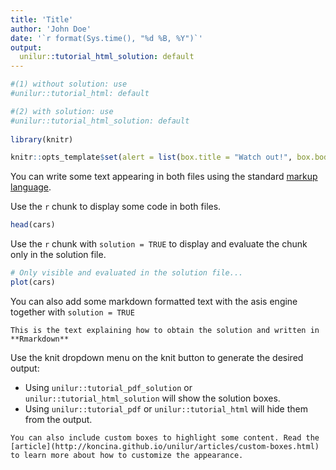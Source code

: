 ```yaml
---
title: 'Title'
author: 'John Doe'
date: '`r format(Sys.time(), "%d %B, %Y")`'
output:
  unilur::tutorial_html_solution: default
---
```


```r
#(1) without solution: use
#unilur::tutorial_html: default

#(2) with solution: use
#unilur::tutorial_html_solution: default
  
library(knitr)

knitr::opts_template$set(alert = list(box.title = "Watch out!", box.body = list(fill = "#fa5b42", colour = "#fdf6d4"), box.collapse = TRUE, box.icon = "fa-exclamation-triangle"))
```

You can write some text appearing in both files using the standard [markup language](http://rmarkdown.rstudio.com).

Use the `r` chunk to display some code in both files.

```r
head(cars)
```

Use the `r` chunk with `solution = TRUE` to display and evaluate the chunk only in the solution file.

```r
# Only visible and evaluated in the solution file...
plot(cars)
```

You can also add some markdown formatted text with the asis engine together with `solution = TRUE`

```block
This is the text explaining how to obtain the solution and written in **Rmarkdown**
```

Use the knit dropdown menu on the knit button to generate the desired output:

- Using `unilur::tutorial_pdf_solution` or `unilur::tutorial_html_solution` will show the solution boxes.
- Using `unilur::tutorial_pdf` or `unilur::tutorial_html` will hide them from the output.

```block
You can also include custom boxes to highlight some content. Read the [article](http://koncina.github.io/unilur/articles/custom-boxes.html) to learn more about how to customize the appearance.
```

